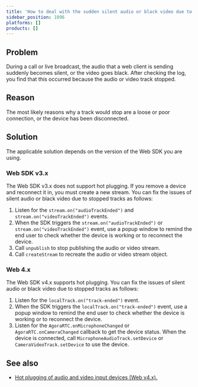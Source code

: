 ```yaml
---
title: 'How to deal with the sudden silent audio or black video due to tracks being stopped?'
sidebar_position: 1096
platforms: []
products: []
---
```



## Problem

During a call or live broadcast, the audio that a web client is sending suddenly becomes silent, or the video goes black. After checking the log, you find that this occurred because the audio or video track stopped.

## Reason

The most likely reasons why a track would stop are a loose or poor connection, or the device has been disconnected.

## Solution

The applicable solution depends on the version of the Web SDK you are using.

### Web SDK v3.x

The Web SDK v3.x does not support hot plugging. If you remove a device and reconnect it in, you must create a new stream. You can fix the issues of silent audio or black video due to stopped tracks as follows:

1. Listen for the `stream.on("audioTrackEnded")` and `stream.on("videoTrackEnded")` events.
2. When the SDK triggers the `stream.on("audioTrackEnded")` or `stream.on("videoTrackEnded")` event, use a popup window to remind the end user to check whether the device is working or to reconnect the device.
3. Call `unpublish` to stop publishing the audio or video stream.
4. Call `createStream` to recreate the audio or video stream object.

### Web 4.x

The Web SDK v4.x supports hot plugging. You can fix the issues of silent audio or black video due to stopped tracks as follows:

1. Listen for the `localTrack.on("track-ended")` event.
2. When the SDK triggers the `localTrack.on("track-ended")` event, use a popup window to remind the end user to check whether the device is working or to reconnect the device.
3. Listen for the `AgoraRTC.onMicrophoneChanged` or `AgoraRTC.onCameraChanged` callback to get the device status. When the device is connected, call `MicrophoneAudioTrack.setDevice` or `CameraVideoTrack.setDevice` to use the device.

## See also

- [Hot plugging of audio and video input devices (Web v4.x).](/video-calling/advanced-features/audio-mixing-and-sound-effects)
